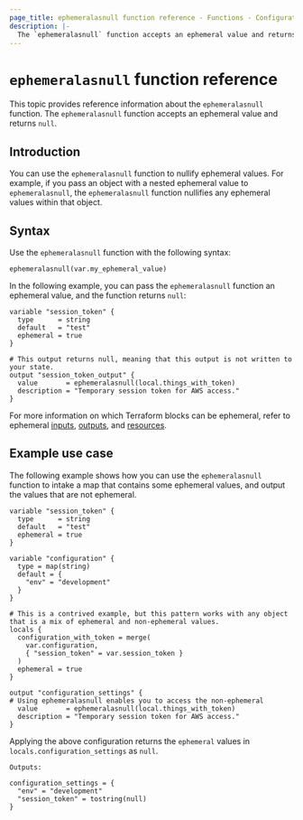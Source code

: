 ```yaml
---
page_title: ephemeralasnull function reference - Functions - Configuration Language  
description: |-  
  The `ephemeralasnull` function accepts an ephemeral value and returns null.  
---
```


# `ephemeralasnull` function reference

This topic provides reference information about the `ephemeralasnull` function. The `ephemeralasnull` function accepts an ephemeral value and returns `null`. 

## Introduction

You can use the `ephemeralasnull` function to nullify ephemeral values. For example, if you pass an object with a nested ephemeral value to `ephemeralasnull`, the `ephemeralasnull` function nullifies any ephemeral values within that object.

## Syntax

Use the `ephemeralasnull` function with the following syntax:

```hcl
ephemeralasnull(var.my_ephemeral_value)
```

In the following example, you can pass the `ephemeralasnull` function an ephemeral value, and the function returns `null`:

```hcl
variable "session_token" {
  type      = string
  default   = "test"
  ephemeral = true
}

# This output returns null, meaning that this output is not written to your state.
output "session_token_output" {
  value       = ephemeralasnull(local.things_with_token)
  description = "Temporary session token for AWS access."
}
```

For more information on which Terraform blocks can be ephemeral, refer to ephemeral [inputs](/terraform/language/values/variables#exclude-values-from-state), [outputs](terraform/language/values/outputs#ephemeral-avoid-storing-values-in-state-or-plan-files), and [resources]().

## Example use case

The following example shows how you can use the  `ephemeralasnull` function to intake a map that contains some ephemeral values, and output the values that are not ephemeral.

```hcl
variable "session_token" {
  type      = string
  default   = "test"
  ephemeral = true
}

variable "configuration" {
  type = map(string)
  default = {
    "env" = "development"
  }
}

# This is a contrived example, but this pattern works with any object that is a mix of ephemeral and non-ephemeral values. 
locals {
  configuration_with_token = merge(
    var.configuration,
    { "session_token" = var.session_token }
  )
  ephemeral = true
}

output "configuration_settings" {
# Using ephemeralasnull enables you to access the non-ephemeral 
  value       = ephemeralasnull(local.things_with_token)
  description = "Temporary session token for AWS access."
}
```

Applying the above configuration returns the `ephemeral` values in `locals.configuration_settings` as `null`.

```hcl
Outputs:

configuration_settings = {
  "env" = "development"
  "session_token" = tostring(null)
}
```
